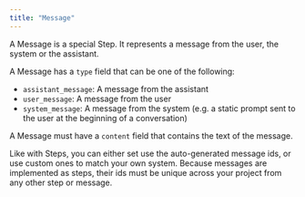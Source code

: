 ```yaml
---
title: "Message"
---
```


A Message is a special Step. It represents a message from the user, the system or the assistant.

A Message has a `type` field that can be one of the following:

- `assistant_message`: A message from the assistant
- `user_message`: A message from the user
- `system_message`: A message from the system (e.g. a static prompt sent to the user at the beginning of a conversation)

A Message must have a `content` field that contains the text of the message.

Like with Steps, you can either set use the auto-generated message ids, or use custom ones to match your own system. Because messages are implemented as steps, their ids must be unique across your project from any other step or message.
